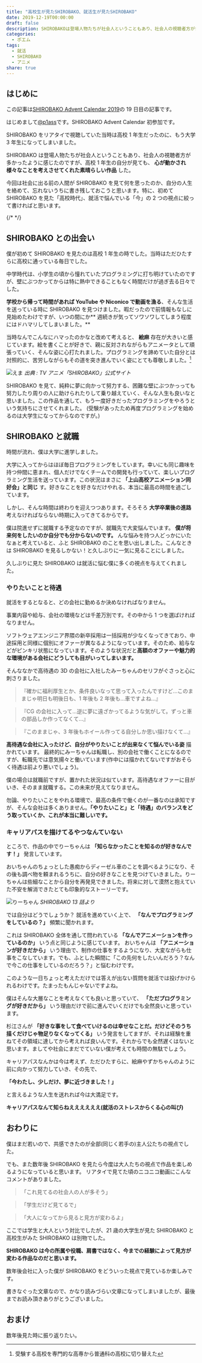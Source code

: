 ```yaml
---
title: "高校生が見たSHIROBAKO、就活生が見たSHIROBAKO"
date: 2019-12-19T00:00:00
draft: false
description: SHIROBAKOは登場人物たちが社会人ということもあり、社会人の視聴者方が多かったように感じたのですが、高校1年生の自分が見ても、心が動かされ様々なことを考えさせてくれた素晴らしい作品でした。今回は社会に出る前の人間がSHIROBAKOを見て何を思ったのか、自分の人生を絡めて、忘れないうちに書き残しておこうと思います。特に、初めてSHIROBAKOを見た「高校時代」、就活で悩んでいる「今」の2つの視点に絞って書ければと思います。
categories:
  - ポエム
tags:
  - 就活
  - SHIROBAKO
  - アニメ
share: true
---
```



## はじめに

この記事は[SHIROBAKO Advent Calendar 2019](https://adventar.org/calendars/3902)の 19 日目の記事です。

<ExLinkCard url="https://adventar.org/calendars/3902" />

はじめまして[@p1ass](https://twitter.com/p1ass)です。SHIROBAKO Advent Calendar 初参加です。

SHIROBAKO をリアタイで視聴していた当時は高校 1 年生だったのに、もう大学 3 年生になってしまいました。

SHIROBAKO は登場人物たちが社会人ということもあり、社会人の視聴者方が多かったように感じたのですが、高校 1 年生の自分が見ても、 **心が動かされ様々なことを考えさせてくれた素晴らしい作品** した。

今回は社会に出る前の人間が SHIROBAKO を見て何を思ったのか、自分の人生を絡めて、忘れないうちに書き残しておこうと思います。特に、初めて SHIROBAKO を見た「高校時代」、就活で悩んでいる「今」の 2 つの視点に絞って書ければと思います。

{/* <!--more--> */}

## SHIROBAKO との出会い

僕が初めて SHIROBAKO を見たのは高校 1 年生の時でした。当時はただひたすらに高校に通っている毎日でした。

中学時代は、小学生の頃から憧れていたプログラミングに打ち明けていたのですが、壁にぶつかってからは特に熱中できることもなく時間だけが過ぎ去る日々でした。

**学校から帰って時間があれば YouTube や Niconico で動画を漁る**、そんな生活を送っている時に SHIROBAKO を見つけました。暇だったので前情報もなしに見始めたわけですが、いつの間にか** 週続きが気ってソワソワしてしまう程度にはドハマリしてしまいました。**

当時なんでこんなにハマったのかなと改めて考えると、 **絵麻** 存在が大きいと感じています。絵を書くことが好きで、親に反対されながらもアニメータとして頑張っていく、そんな姿に心打たれました。プログラミングを諦めていた自分とは対照的に、苦労しながらもその道を突き進んでいく姿にとても尊敬しました。[^1]

![えま](ema.png)
_出典 : TV アニメ「SHIROBAKO」公式サイト_

[^1]: 受験する高校を専門的な高専から普通科の高校に切り替えた

SHIROBAKO を見て、純粋に夢に向かって努力する、困難な壁にぶつかっっても努力したり周りの人に助けられたりして乗り越えていく、そんな人生も良いなと思いました。この作品を通して、もう一度好きだったプログラミングをやろうという気持ちにさせてくれました。 (受験があったため再度プログラミングを始めるのは大学生になってからなのですが。)

## SHIROBAKO と就職

時間が流れ、僕は大学に進学しました。

大学に入ってからはほぼ毎日プログラミングをしています。幸いにも同じ趣味を持つ仲間に恵まれ、個人だけでなくチームでの開発も行っていて、楽しいプログラミング生活を送っています。この状況はまさに **「上山高校アニメーション同好会」と同じ** す。好きなことを好きなだけやれる、本当に最高の時間を過ごしています。

しかし、そんな時間は終わりを迎えつつあります。そろそろ **大学卒業後の進路** 考えなければならない時期に入ってきてるからです。

僕は院進せずに就職する予定なのですが、就職先で大変悩んでいます。 **僕が将来何をしたいのか自分でも分からないのです。** んな悩みを持つ人どっかにいたなぁと考えていると、ふと SHIROBAKO のことを思い出しました。こんなときは SHIROBAKO を見るしかない！と久しぶりに一気に見ることにしました。

久しぶりに見た SHIROBAKO は就活に悩む僕に多くの視点を与えてくれました。

### やりたいことと待遇

就活をするとなると、どの会社に勤めるか決めなければなりません。

事業内容や給与、会社の環境などは千差万別です。その中から 1 つを選ばければなりません。

ソフトウェアエンジニア界隈の新卒採用は一括採用が少なくなってきており、中途採用と同様に個別にオファーが異なるようになっています。そのため、給与などがピンキリ状態になっています。そのような状況だと**高額のオファーや魅力的な環境がある会社にどうしても目がいってしまいます。**

そんななかで高待遇の 3D の会社に入社したみーちゃんのセリフがぐさっと心に刺さりました。

> 『確かに福利厚生とか、条件良いなって思って入ったんですけど…このままじゃ明日も明後日も、1 年後も 2 年後も…車ですよね…』

> 『CG の会社に入って…逆に夢に遠ざかってるような気がして。ずっと車の部品しか作ってなくて…』

> 『このままじゃ、3 年後もホイール作ってる自分しか思い描けなくて…』

**高待遇な会社に入ったけど、自分がやりたいことが出来なくて悩んでいる姿** 描かれています。
最終的にみーちゃんは転職し、別の会社で働くことになるのですが、転職先では意気揚々と働いています(作中には描かれてないですがおそらく待遇は前より悪いでしょう)。

僕の場合は就職前ですが、置かれた状況は似ています。高待遇なオファーに目がいき、そのまま就職する。この未来が見えてなりません。

勿論、やりたいことをやれる環境で、最高の条件で働くのが一番なのは承知ですが、そんな会社は多くありません。**「やりたいこと」と「待遇」のバランスをどう取っていくか、これが本当に難しいです。**

### キャリアパスを描けてるやつなんていない

ところで、作品の中でりーちゃんは **「知らなかったことを知るのが好きなんです！」** 発言しています。

おいちゃんのちょっとした愚痴からディーゼル車のことを調べるようになり、その後も調べ物を頼まれるうちに、自分の好きなことを見つけていきました。りーちゃんは些細なことから自分を再発見できました。将来に対して漠然と抱えていた不安を解消できたとても印象的なストーリーです。

![りーちゃん](ri-chan.jpg)
_SHIROBAKO 13 話より_

では自分はどうでしょうか？
就活を進めていく上で、 **「なんでプログラミングをしているの？」** 頻繁に聞かれます。

これは SHIROBAKO 全体を通して問われている **「なんでアニメーションを作っているのか」** いう点と同じように感じています。
おいちゃんは **「アニメーションが好きだから」** いう理由で、制作の仕事をするようになり、大変ながらも仕事をこなしています。でも、ふとした瞬間に「この先何をしたいんだろう？なんで今この仕事をしているのだろう？」と悩むわけです。

このような一日ちょっと考えただけでは答えが出ない質問を就活では投げかけられるわけです。たまったもんじゃないですよね。

僕はそんな大層なことを考えなくても良いと思っていて、 **「ただプログラミングが好きだから」** いう理由だけで前に進んでいくだけでも全然良いと思っています。

杉江さんが **「好きな事をして食べていけるのは幸せなことだ。だけどそのうち描くだけじゃ物足りなくなってくる」** いう発言をしてますが、それは経験を重ねてその領域に達してから考えれば良いんです。それからでも全然遅くはないと思います。ましてや社会にまだでていない僕が考えても時間の無駄でしょう。

キャリアパスなんかは今は考えず、ただひたすらに、絵麻やずかちゃんのように前に向かって努力していき、その先で、

**「今わたし、少しだけ、夢に近づきました！」**

と言えるような人生を送れれば今は大満足です。

**キャリアパスなんて知らねええええええ(就活のストレスからくる心の叫び)**

## おわりに

僕はまだ若いので、共感できたのが全部(同じく若手の)主人公たちの視点でした。

でも、また数年後 SHIROBAKO を見たら今度は大人たちの視点で作品を楽しめるようになっていると思います。
リアタイで見てた頃のニコニコ動画にこんなコメントがありました。

> 「これ見てるの社会人の人が多そう」

> 「学生だけど見てるで」

> 「大人になってから見ると見方が変わるよ」

ここでは学生と大人という対比でしたが、21 歳の大学生が見た SHIROBAKO と高校生がみた SHIROBAKO は別物でした。

**SHIROBAKO は今の所属や役職、肩書ではなく、今までの経験によって見方が変わる作品なのだと思います。**

数年後会社に入った僕が SHIROBAKO をどういった視点で見ているか楽しみです。

書きなぐった文章なので、かなり読みづらい文章になってしまいましたが、最後までお読み頂きありがとうございました。

## おまけ

数年後見た時に振り返りたい。

<Twitter url="https://twitter.com/p1ass/status/1207189354868658177" />
